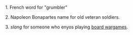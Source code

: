 1. French word for "grumbler"

2. Napoleon Bonapartes name for old veteran soldiers.

3. ''slang'' for someone who enyos playing [[board wargames]].